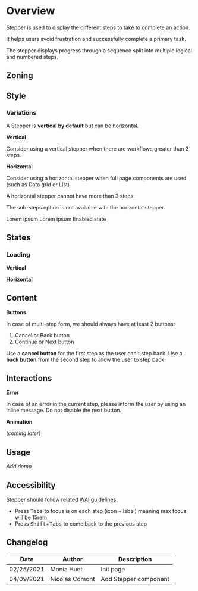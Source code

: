 
<Meta title="Components/Stepper/Overview" component={Stepper} />

<FigmaLink href="https://www.figma.com/file/WUVKJmcDHfR7K1q1lYhaHk/?node-id=1%3A5" />

# Overview

Stepper is used to display the different steps to take to complete an action.

It helps users avoid frustration and successfully complete a primary task.

The stepper displays progress through a sequence split into multiple logical and numbered steps.

## Zoning

<FigmaImage
	src="https://www.figma.com/file/qc8oUSyVJM67gSsbTShftt/%F0%9F%93%90-Zoning?node-id=345%3A135"
	alt="zoning image for the stepper"
/>

## Style

### Variations

A Stepper is **vertical by default** but can be horizontal.

**Vertical**

Consider using a vertical stepper when there are workflows greater than 3 steps.

<Canvas>
	<Story name="Vertical">
		<Stepper>
			<Stepper.Step.Validated title="Lorem ipsum" />
			<Stepper.Step.InProgress title="Lorem ipsum" />
			<Stepper.Step.Enabled title="Enabled state" />
			<Stepper.Step.Disabled title="Disabled state" />
			<Stepper.Step.Error title="Error state" />
		</Stepper>
	</Story>
</Canvas>

**Horizontal**

Consider using a horizontal stepper when full page components are used (such as Data grid or List)

A horizontal stepper cannot have more than 3 steps.

The sub-steps option is not available with the horizontal stepper.

<Canvas>
	<Story name="Horizontal">
		<Stepper.Horizontal>
			<Stepper.Step.Validated>Lorem ipsum</Stepper.Step.Validated>
			<Stepper.Step.InProgress>Lorem ipsum</Stepper.Step.InProgress>
			<Stepper.Step.Enabled>Enabled state</Stepper.Step.Enabled>
		</Stepper.Horizontal>
	</Story>
</Canvas>

<FigmaImage
	src="https://www.figma.com/file/WUVKJmcDHfR7K1q1lYhaHk/Stepper?node-id=1%3A717"
	alt="horizontal stepper example"
/>

## States

### Loading

**Vertical**

<Canvas>
	<Story name="Loading vertical">
		<Stepper.Vertical>
			<Stepper.Step.Skeleton />
			<Stepper.Step.Skeleton />
			<Stepper.Step.Skeleton />
		</Stepper.Vertical>
	</Story>
</Canvas>

**Horizontal**

<Canvas>
	<Story name="Loading horizontal">
		<Stepper.Horizontal>
			<Stepper.Step.Skeleton />
			<Stepper.Step.Skeleton />
			<Stepper.Step.Skeleton />
		</Stepper.Horizontal>
	</Story>
</Canvas>

## Content

**Buttons**

In case of multi-step form, we should always have at least 2 buttons:

1. Cancel or Back button
2. Continue or Next button

Use a **cancel button** for the first step as the user can't step back. Use a **back button** from the second step to allow the user to step back.

<FigmaImage
	src="https://www.figma.com/file/WUVKJmcDHfR7K1q1lYhaHk/Stepper?node-id=115%3A0"
	alt="buttons mutli step form example"
/>

## Interactions

**Error**

In case of an error in the current step, please inform the user by using an inline message. Do not disable the next button.

**Animation**

_(coming later)_

## Usage

_Add demo_

## Accessibility

Stepper should follow related [WAI guidelines](https://www.w3.org/WAI/tutorials/forms/multi-page/).

- Press <kbd>Tabs</kbd> to focus is on each step (icon + label) meaning max focus will be 15rem
- Press <kbd>Shift</kbd>+<kbd>Tabs</kbd> to come back to the previous step

## Changelog

| Date       | Author         | Description           |
| ---------- | -------------- | --------------------- |
| 02/25/2021 | Monia Huet     | Init page             |
| 04/09/2021 | Nicolas Comont | Add Stepper component |
